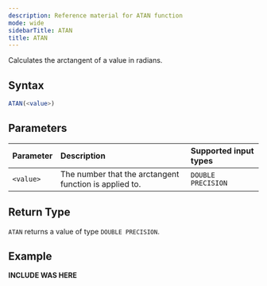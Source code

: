 ```yaml
---
description: Reference material for ATAN function
mode: wide
sidebarTitle: ATAN
title: ATAN
---
```



Calculates the arctangent of a value in radians.

## Syntax


```sql
ATAN(<value>)
```

## Parameters 


| Parameter | Description | Supported input types | 
| :-------- | :-----------| :------|
| `<value>`   | The number that the arctangent function is applied to. | `DOUBLE PRECISION` |

## Return Type 
`ATAN` returns a value of type `DOUBLE PRECISION`.

## Example


**INCLUDE WAS HERE**

